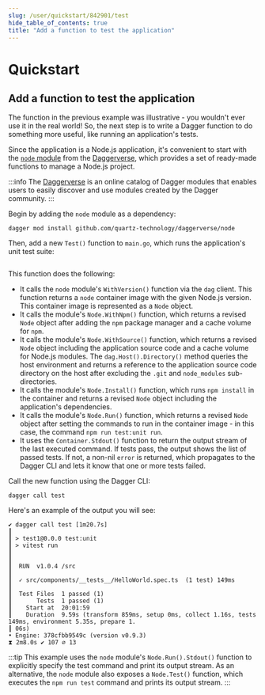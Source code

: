 ```yaml
---
slug: /user/quickstart/842901/test
hide_table_of_contents: true
title: "Add a function to test the application"
---
```


# Quickstart

## Add a function to test the application

The function in the previous example was illustrative - you wouldn't ever use it in the real world! So, the next step is to write a Dagger function to do something more useful, like running an application's tests.

Since the application is a Node.js application, it's convenient to start with the [`node` module](https://daggerverse.dev/mod/github.com/quartz-technology/daggerverse/node) from the [Daggerverse](https://daggerverse.dev), which provides a set of ready-made functions to manage a Node.js project.

:::info
The [Daggerverse](https://daggerverse.dev) is an online catalog of Dagger modules that enables users to easily discover and use modules created by the Dagger community.
:::

Begin by adding the `node` module as a dependency:

```shell
dagger mod install github.com/quartz-technology/daggerverse/node
```

Then, add a new `Test()` function to `main.go`, which runs the application's unit test suite:

```go file=snippets/test/main.go
```

This function does the following:

- It calls the `node` module's `WithVersion()` function via the `dag` client. This function returns a `node` container image with the given Node.js version. This container image is represented as a `Node` object.
- It calls the module's `Node.WithNpm()` function, which returns a revised `Node` object after adding the `npm` package manager and a cache volume for `npm`.
- It calls the module's `Node.WithSource()` function, which returns a revised `Node` object including the application source code and a cache volume for Node.js modules. The `dag.Host().Directory()` method queries the host environment and returns a reference to the application source code directory on the host after excluding the `.git` and `node_modules` sub-directories.
- It calls the module's `Node.Install()` function, which runs `npm install` in the container and returns a revised `Node` object including the application's dependencies.
- It calls the module's `Node.Run()` function, which returns a revised `Node` object after setting the commands to run in the container image - in this case, the command `npm run test:unit run`.
- It uses the `Container.Stdout()` function to return the output stream of the last executed command. If tests pass, the output shows the list of passed tests. If not, a non-nil `error` is returned, which propagates to the Dagger CLI and lets it know that one or more tests failed.

Call the new function using the Dagger CLI:

```shell
dagger call test
```

Here's an example of the output you will see:

```shell
✔ dagger call test [1m20.7s]
┃
┃ > test1@0.0.0 test:unit
┃ > vitest run
┃
┃
┃  RUN  v1.0.4 /src
┃
┃  ✓ src/components/__tests__/HelloWorld.spec.ts  (1 test) 149ms
┃
┃  Test Files  1 passed (1)
┃       Tests  1 passed (1)
┃    Start at  20:01:59
┃    Duration  9.59s (transform 859ms, setup 0ms, collect 1.16s, tests 149ms, environment 5.35s, prepare 1.
┃ 06s)
• Engine: 378cfbb9549c (version v0.9.3)
⧗ 2m8.0s ✔ 107 ∅ 13
```

:::tip
This example uses the `node` module's `Node.Run().Stdout()` function to explicitly specify the test command and print its output stream. As an alternative, the `node` module also exposes a `Node.Test()` function, which executes the `npm run test` command and prints its output stream.
:::
